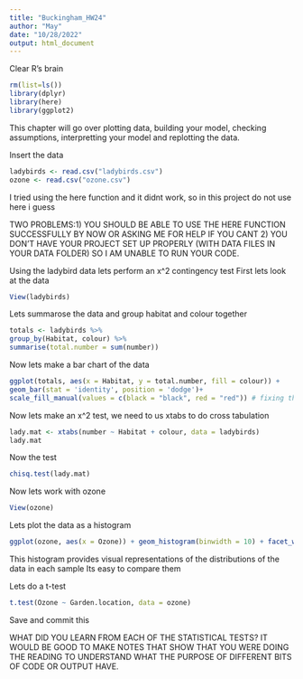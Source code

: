 ```yaml
---
title: "Buckingham_HW24"
author: "May"
date: "10/28/2022"
output: html_document
---
```


Clear R's brain
```r
rm(list=ls())
library(dplyr)
library(here)
library(ggplot2)
```

This chapter will go over plotting data, building your model, checking assumptions, interpretting your model and replotting the data.

Insert the data
```r
ladybirds <- read.csv("ladybirds.csv")
ozone <- read.csv("ozone.csv")
```
I tried using the here function and it didnt work, so in this project do not use here i guess

TWO PROBLEMS:1) YOU SHOULD BE ABLE TO USE THE HERE FUNCTION SUCCESSFULLY BY NOW OR ASKING ME FOR HELP IF YOU CANT
2) YOU DON'T HAVE  YOUR PROJECT SET UP PROPERLY (WITH DATA FILES IN YOUR DATA FOLDER) SO I AM UNABLE TO RUN YOUR CODE.

Using the ladybird data lets perform an x^2 contingency test
First lets look at the data
```r
View(ladybirds)
```

Lets summarose the data and group habitat and colour together
```r
totals <- ladybirds %>%
group_by(Habitat, colour) %>%
summarise(total.number = sum(number))
```
Now lets make a bar chart of the data
```r
ggplot(totals, aes(x = Habitat, y = total.number, fill = colour)) +
geom_bar(stat = 'identity', position = 'dodge')+
scale_fill_manual(values = c(black = "black", red = "red")) # fixing th graph colours here
```
Now lets make an x^2 test, we need to us xtabs to do cross tabulation
```r
lady.mat <- xtabs(number ~ Habitat + colour, data = ladybirds)
lady.mat
```
Now the test
```r
chisq.test(lady.mat)
```
Now lets work with ozone
```r
View(ozone)
```

Lets plot the data as a histogram
```r
ggplot(ozone, aes(x = Ozone)) + geom_histogram(binwidth = 10) + facet_wrap(~ Garden.location, ncol = 1) + theme_bw()

```
 This histogram provides visual representations of the distributions of the data in each sample
Its easy to compare them

Lets do a t-test
```r
t.test(Ozone ~ Garden.location, data = ozone)
```
Save and commit this

WHAT DID YOU LEARN FROM EACH OF THE STATISTICAL TESTS? IT WOULD BE GOOD TO MAKE NOTES THAT SHOW THAT YOU WERE DOING THE READING TO UNDERSTAND WHAT THE PURPOSE OF DIFFERENT BITS OF CODE OR OUTPUT HAVE.

